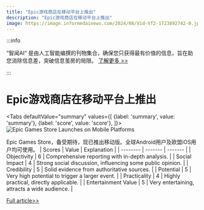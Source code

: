 ```yaml
---
title: "Epic游戏商店在移动平台上推出"
description: "Epic游戏商店在移动平台上推出"
image: https://image.informedainews.com/2024/08/Vid-Vf2-1723892742-0.jpg
---
```



:::info

“智闻AI“ 是由人工智能编撰的刊物集合，确保您只获得最有价值的信息，旨在助您消除信息差，突破信息茧房的局限。  [了解更多 >>](/)

:::

# Epic游戏商店在移动平台上推出


<Tabs
	defaultValue="summary"
	values={[
	{label: 'summary', value: 'summary'},
	{label: 'score', value: 'score'},
]}>
<TabItem value="summary">
<img
  src="https://image.informedainews.com/2024/08/Vid-Vf2-1723892742-0.jpg"
  alt="Epic Games Store Launches on Mobile Platforms"
/>



Epic Games Store，备受期待，现已推出移动版。全球Android用户及欧盟iOS用户均可使用。
</TabItem>
<TabItem value="score">
	| Scores     | Value   | Explanation |
	| -------- | ------- | ------- |
	| Objectivity  | 6    | Comprehensive reporting with in-depth analysis.    |
	| Social Impact | 4     | Strong social discussion, influencing some public opinion.    |
	| Credibility    | 5    | Solid evidence from authoritative sources.    |
	| Potential    | 5    | Very high potential to trigger a larger event.    |
	| Practicality    | 4    | Highly practical, directly applicable.    |
	| Entertainment Value    | 5    | Very entertaining, attracts a wide audience.    |
</TabItem>
</Tabs>

[Full article>>](https://www.ign.com/articles/epic-games-store-mobile-version-fortnite-return-to-ios-android-release-date)
